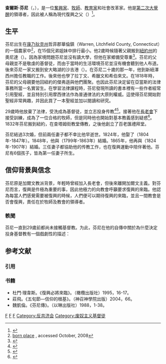 {{copyedit|time=2011-06-07T10:39:01+00:00}}
{{Infobox Person
|name   = 查爾斯·芬尼
|image  = Charles g finney.jpg
|image_size  = 
|caption     = 查爾斯·芬尼
|birth_date  = {{Birth date|1792|08|29}}
|birth_place = [[康乃狄克州|康乃狄克州]][[華倫鎮|華倫鎮]]
|death_date  = {{Death date and age|1875|08|16|1792|08|29}}
|death_place = [[俄亥俄州|俄亥俄州]][[奧柏林市|奧柏林市]]
|occupation  = [[長老會|長老會]][[牧師|牧師]]、[[佈道家|佈道家]]、[[作家|作家]]
|spouse      = Lydia Root Andrews (m. 1824); Elizabeth Ford Atkinson (m. 1848); Rebecca Allen Rayl (m. 1865)
|parents     = 
|children    = 
}}

'''查爾斯·芬尼'''（{{lang-en|'''Charles Grandison Finney'''}}，{{bd|1792年|8月29日|1875年|8月16日|F}}），是一位[[奮興家|奮興家]]、[[牧師|牧師]]、[[教育家|教育家]]和社會改革家。他是[[第二次大覺醒|第二次大覺醒]]的領導者，因此被人稱為現代復興之父（{{lang-en|The Father of Modern Revivalism}}）<ref>{{cite book|title=The Second Great Awakening and the Transcendalists|year=2004|publisher=Greenwood Press|location=Westport, Connecticut|isbn=0-313-31848-4|pages=137|last=Barry|first=Hankins}}</ref>。

==生平==
芬尼出生在[[康乃狄克州|康乃狄克州]]哲菲郡華倫鎮（Warren, Litchfield County, Connecticut）的一個農家中<ref>[http://www.ohiohistorycentral.org/entry.php?rec=142 born place] {{Wayback|url=http://www.ohiohistorycentral.org/entry.php?rec=142 |date=20120927021941 }}, accessed October, 2008</ref>，在15個兄弟姐妹中排行最小。他2歲時候隨著父親搬到[[紐約州|紐約州]]的奧尼達（{{lang|en|Oneida County, New York}}）。因為家境問題芬尼並沒有讀大學，但他在家鄉備受尊重<ref>{{Cite web |url=http://www.gospeltruth.net/1868Memoirs/mem01.htm |title=Birth and Early Education |access-date=2011-06-09 |archive-date=2020-11-12 |archive-url=https://web.archive.org/web/20201112165612/http://www.gospeltruth.net/1868Memoirs/mem01.htm |dead-url=no }}</ref>。芬尼的父母親並不是敬虔的基督徒，而由于當時的生活環境芬尼並沒有機會聽到他人布道。後來芬尼一家又搬到安大略湖的沙吉港（{{lang|en|Sachett's Harbor，Ontario}}）。在芬尼二十歲的那一年，他到新紐澤西州擔任教職的工作。後來他也學了拉丁文、希臘文和希伯來文。在1818年時，芬尼的父母親要他回紐約的傑弗遜與他們團聚。也因此芬尼決定留在亞當斯的法律事務所當一名實習生。在學習法律課程時，芬尼發現所讀的書本裡有一些作者經常引用聖經，並且特別引用摩西律法作為普通律法的大原則權威。這使得芬尼開始對聖經非常興趣，并因此買了一本聖經並加以閱讀和研究。

29歲時他放棄了法律，受洗成為基督徒，並立志投身传教<ref>{{Cite web |url=http://www.gospeltruth.net/1868Memoirs/mem02.htm |title=Memoirs, Conversion to Christ |access-date=2011-06-09 |archive-date=2020-11-09 |archive-url=https://web.archive.org/web/20201109033121/http://www.gospeltruth.net/1868Memoirs/mem02.htm |dead-url=no }}</ref><ref>{{Cite web |url=http://www.gospeltruth.net/1868Memoirs/mem03.htm |title=Memoirs, Beginning of His Work |access-date=2011-06-09 |archive-date=2020-11-12 |archive-url=https://web.archive.org/web/20201112165605/http://www.gospeltruth.net/1868Memoirs/mem03.htm |dead-url=no }}</ref>。接著他在[[長老會|長老會]]下接受訓練，成為了一位合格的牧師，但是同時他也開始對基本教義感到疑惑<ref>{{Cite web |url=http://www.gospeltruth.net/1868Memoirs/mem04.htm |title=Memoirs, His Doctrinal Education and Other Experiences at Adams |access-date=2011-06-09 |archive-date=2017-11-09 |archive-url=https://web.archive.org/web/20171109211748/http://www.gospeltruth.net/1868Memoirs/mem04.htm |dead-url=no }}</ref>。1832年芬尼搬到紐約，在查塔姆街教堂傳教，之後他創立了百老匯禮拜堂。

芬尼結過3次婚，但前兩任妻子都不幸比他早逝世。1824年，他娶了{{lang|en|Lydia Root Andrews}}（1804年-1847年）。1848年，他與{{lang|en|Elizabeth Ford Atkinson}}（1799年-1863年）結婚。1865年，他再與{{lang|en|Rebecca Allen Rayl}}（1824年-1907年）結婚。三任妻子都協助他的传教工作，也在復興運動中陪伴著他。芬尼有6個孩子，皆為第一任妻子所生。

==信仰背景與信念==
芬尼原是加爾文教派背景，年輕時曾經加入長老會，但後來離開加爾文主義。對芬尼而言，復興是件極為重要的事，因此他極力的向教會呼籲要求復興的來臨。他認為每當人們感覺需要被復興的時候，人們便可以期待復興的來臨，並且一間教會是否會復興，責任在於牧師及教會的領導者。

===軼聞===
芬尼一直到29歲前都尚未接觸基督教。为此，芬尼在他的自傳中關於為什麼決定投身基督教有一個戲劇性的描述：{{fact|1821年的一個星期日早上，芬尼下定決心要確定他的靈魂是否能夠得到救贖。於是他到平時常去的一片森林裡，想要暫時遠離他人並且能夠專心尋求于上帝。他跪下來禱告，但他卻發現他無法專心禱告，這使得芬尼極其痛苦和訝異自己的情況。於是他回到辦公室，並持續保持要向神傾倒一切的心。最後，所有人都離開了辦公室，剩下芬尼一人。而正當他關上門轉身時，他忽然見到了耶穌就站在他的面前
。這使得他跪在地上，大聲哭泣的將所有心事都傾訴於神，並且向神懺悔，之後芬尼就決心投身傳道。}}

== 参考文献 ==
=== 引用 ===
{{Reflist|2}}

=== 书籍 ===
* 杜門‧理韋斯。《復興必將來臨》。（橄欖出版社）1995，16-17。
* 莊飛。《五旬節—信仰的根基》。（神召神學院出版）2004，66。
* 魏凱倫。《芬尼傳》。（以琳出版社）1988，1-38。

{{Authority control}}
[[Category:基督教觉醒运动|F]]
[[Category:美國新教徒|F]]
[[Category:康乃狄克州人|F]]
[[Category:反共济会|Category:反共济会]]
[[Category:废奴主义基督徒|Category:废奴主义基督徒]]